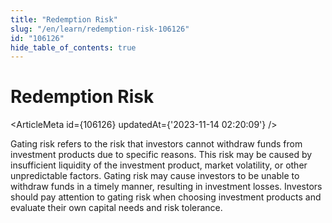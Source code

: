 ```yaml
---
title: "Redemption Risk"
slug: "/en/learn/redemption-risk-106126"
id: "106126"
hide_table_of_contents: true
---
```



# Redemption Risk

<ArticleMeta id={106126} updatedAt={'2023-11-14 02:20:09'} />
<div className='border-solid border-b border-t-0 my-4 border-[var(--ifm-color-gray-300)]' />

Gating risk refers to the risk that investors cannot withdraw funds from investment products due to specific reasons. This risk may be caused by insufficient liquidity of the investment product, market volatility, or other unpredictable factors. Gating risk may cause investors to be unable to withdraw funds in a timely manner, resulting in investment losses. Investors should pay attention to gating risk when choosing investment products and evaluate their own capital needs and risk tolerance.

